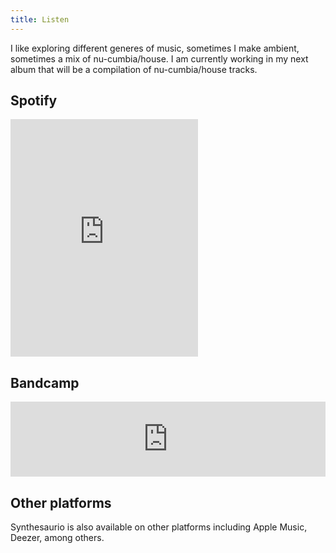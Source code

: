```yaml
---
title: Listen
---
```


I like exploring different generes of music, sometimes I make ambient, sometimes a mix of nu-cumbia/house. I am currently working in my next album that will be a compilation of nu-cumbia/house tracks.  

## Spotify

<iframe src="https://open.spotify.com/embed/artist/6I82d8Cma7jwrCZFFfbidn" width="300" height="380" frameborder="0" allowtransparency="true" allow="encrypted-media">

</iframe>

## Bandcamp

<iframe style="border: 0; width: 100%; height: 120px;" src="https://bandcamp.com/EmbeddedPlayer/track=2582810741/size=large/bgcol=333333/linkcol=2ebd35/tracklist=false/artwork=small/transparent=true/" seamless>

<a href="http://synthesaurio.bandcamp.com/track/the-green">The Green by Synthesaurio</a>

</iframe>

## Other platforms

Synthesaurio is also available on other platforms including Apple Music, Deezer, among others.